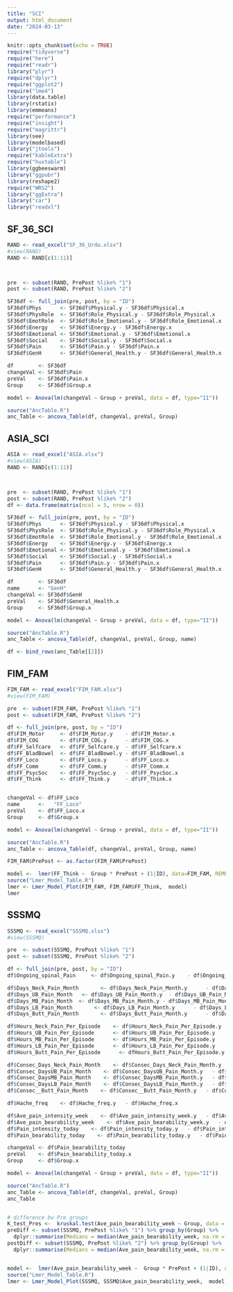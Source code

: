 ```yaml
---
title: "SCI"
output: html_document
date: "2024-03-13"
---
```


```r
knitr::opts_chunk$set(echo = TRUE)
require("tidyverse")
require("here")
require("readr")
library("plyr")
require("dplyr")
require("ggplot2")
require("lme4")
library(data.table)
library(rstatix)
library(emmeans)
require("performance")
require("insight")
require("magrittr")
library(see)
library(modelbased)
library("jtools")
require("kableExtra")
require("huxtable")
library(ggbeeswarm)
library("ggpubr")
library(reshape2)
require("WRS2")
library("ggExtra")
library("car")
library("readxl")


```


## SF_36_SCI

```r

RAND <- read_excel("SF_36_Urdu.xlsx")
#view(RAND)
RAND <- RAND[c(1:11)]



pre  <- subset(RAND, PrePost %like% "1")
post <- subset(RAND, PrePost %like% "2")

SF36df <- full_join(pre, post, by = "ID")
SF36df$Phys      <- SF36df$Physical.y - SF36df$Physical.x
SF36df$PhysRole  <- SF36df$Role_Physical.y - SF36df$Role_Physical.x
SF36df$EmotRole  <- SF36df$Role_Emotional.y - SF36df$Role_Emotional.x
SF36df$Energy    <- SF36df$Energy.y - SF36df$Energy.x
SF36df$Emotional <- SF36df$Emotional.y - SF36df$Emotional.x
SF36df$Social    <- SF36df$Social.y - SF36df$Social.x
SF36df$Pain      <- SF36df$Pain.y - SF36df$Pain.x
SF36df$GenH      <- SF36df$General_Health.y - SF36df$General_Health.x

df        <- SF36df
changeVal <- SF36df$Pain
preVal    <- SF36df$Pain.x
Group     <- SF36df$Group.x

model <- Anova(lm(changeVal ~ Group + preVal, data = df, type="II"))

source("AncTable.R")
anc_Table <- ancova_Table(df, changeVal, preVal, Group)

```
## ASIA_SCI

```r



ASIA <- read_excel("ASIA.xlsx")
#view(ASIA)
RAND <- RAND[c(1:11)]



pre  <- subset(RAND, PrePost %like% "1")
post <- subset(RAND, PrePost %like% "2")
df <- data.frame(matrix(ncol = 5, nrow = 0))

SF36df <- full_join(pre, post, by = "ID")
SF36df$Phys      <- SF36df$Physical.y - SF36df$Physical.x
SF36df$PhysRole  <- SF36df$Role_Physical.y - SF36df$Role_Physical.x
SF36df$EmotRole  <- SF36df$Role_Emotional.y - SF36df$Role_Emotional.x
SF36df$Energy    <- SF36df$Energy.y - SF36df$Energy.x
SF36df$Emotional <- SF36df$Emotional.y - SF36df$Emotional.x
SF36df$Social    <- SF36df$Social.y - SF36df$Social.x
SF36df$Pain      <- SF36df$Pain.y - SF36df$Pain.x
SF36df$GenH      <- SF36df$General_Health.y - SF36df$General_Health.x

df        <- SF36df
name      <- "GenH"
changeVal <- SF36df$GenH
preVal    <- SF36df$General_Health.x
Group     <- SF36df$Group.x

model <- Anova(lm(changeVal ~ Group + preVal, data = df, type="II"))

source("AncTable.R")
anc_Table <- ancova_Table(df, changeVal, preVal, Group, name)

df <- bind_rows(anc_Table[[2]])

```

## FIM_FAM

```r

FIM_FAM <- read_excel("FIM_FAM.xlsx")
#view(FIM_FAM)

pre  <- subset(FIM_FAM, PrePost %like% "1")
post <- subset(FIM_FAM, PrePost %like% "2")

df <- full_join(pre, post, by = "ID")
df$FIM_Motor     <- df$FIM_Motor.y    - df$FIM_Motor.x
df$FIM_COG       <- df$FIM_COG.y      - df$FIM_COG.x
df$FF_Selfcare   <- df$FF_Selfcare.y  - df$FF_Selfcare.x
df$FF_BladBowel  <- df$FF_BladBowel.y - df$FF_BladBowel.x
df$FF_Loco       <- df$FF_Loco.y      - df$FF_Loco.x
df$FF_Comm       <- df$FF_Comm.y      - df$FF_Comm.x
df$FF_PsycSoc    <- df$FF_PsycSoc.y   - df$FF_PsycSoc.x
df$FF_Think      <- df$FF_Think.y     - df$FF_Think.x


changeVal <- df$FF_Loco
name      <-   "FF_Loco"
preVal    <- df$FF_Loco.x
Group     <- df$Group.x

model <- Anova(lm(changeVal ~ Group + preVal, data = df, type="II"))

source("AncTable.R")
anc_Table <- ancova_Table(df, changeVal, preVal, Group, name)

FIM_FAM$PrePost <- as.factor(FIM_FAM$PrePost)

model <-  lmer(FF_Think ~  Group * PrePost + (1|ID), data=FIM_FAM, REML=T, control = lmerControl(optimizer ="Nelder_Mead"))
source("Lmer_Model_Table.R")
lmer <- Lmer_Model_Plot(FIM_FAM, FIM_FAM$FF_Think,  model)
lmer
```


## SSSMQ

```r

SSSMQ <- read_excel("SSSMQ.xlsx")
#view(SSSMQ)

pre  <- subset(SSSMQ, PrePost %like% "1")
post <- subset(SSSMQ, PrePost %like% "2")

df <- full_join(pre, post, by = "ID")
df$Ongoing_spinal_Pain     <- df$Ongoing_spinal_Pain.y    - df$Ongoing_spinal_Pain.x

df$Days_Neck_Pain_Month       <- df$Days_Neck_Pain_Month.y      - df$Days_Neck_Pain_Month.x
df$Days_UB_Pain_Month   <- df$Days_UB_Pain_Month.y  - df$Days_UB_Pain_Month.x
df$Days_MB_Pain_Month  <- df$Days_MB_Pain_Month.y - df$Days_MB_Pain_Month.x
df$Days_LB_Pain_Month       <- df$Days_LB_Pain_Month.y      - df$Days_LB_Pain_Month.x
df$Days_Butt_Pain_Month       <- df$Days_Butt_Pain_Month.y      - df$Days_Butt_Pain_Month.x

df$Hours_Neck_Pain_Per_Episode    <- df$Hours_Neck_Pain_Per_Episode.y   - df$Hours_Neck_Pain_Per_Episode.x
df$Hours_UB_Pain_Per_Episode      <- df$Hours_UB_Pain_Per_Episode.y     - df$Hours_UB_Pain_Per_Episode.x
df$Hours_MB_Pain_Per_Episode      <- df$Hours_MB_Pain_Per_Episode.y     - df$Hours_MB_Pain_Per_Episode.x
df$Hours_LB_Pain_Per_Episode      <- df$Hours_LB_Pain_Per_Episode.y     - df$Hours_LB_Pain_Per_Episode.x
df$Hours_Butt_Pain_Per_Episode      <- dfHours_Butt_Pain_Per_Episode.y     - df$Hours_Butt_Pain_Per_Episode.x

df$Consec_Days_Neck_Pain_Month    <- df$Consec_Days_Neck_Pain_Month.y   - df$Consec_Days_Neck_Pain_Month.x
df$Consec_DaysUB_Pain_Month    <- df$Consec_DaysUB_Pain_Month.y   - df$Consec_DaysUB_Pain_Month.x
df$Consec_DaysMB_Pain_Month    <- df$Consec_DaysMB_Pain_Month.y   - df$Consec_DaysMB_Pain_Month.x
df$Consec_DaysLB_Pain_Month    <- df$Consec_DaysLB_Pain_Month.y   - df$Consec_DaysLB_Pain_Month.x
df$Consec__Butt_Pain_Month    <- df$Consec__Butt_Pain_Month.y   - df$Consec__Butt_Pain_Month.x

df$Hache_freq    <- df$Hache_freq.y   - df$Hache_freq.x

df$Ave_pain_intensity_week    <- df$Ave_pain_intensity_week.y   - df$Ave_pain_intensity_week.x
df$Ave_pain_bearability_week    <- df$Ave_pain_bearability_week.y   - df$Ave_pain_bearability_week.x
df$Pain_intensity_today    <- df$Pain_intensity_today.y   - df$Pain_intensity_today.x
df$Pain_bearability_today    <- df$Pain_bearability_today.y   - df$Pain_bearability_today.x

changeVal <- df$Pain_bearability_today
preVal    <- df$Pain_bearability_today.x
Group     <- df$Group.x

model <- Anova(lm(changeVal ~ Group + preVal, data = df, type="II"))

source("AncTable.R")
anc_Table <- ancova_Table(df, changeVal, preVal, Group)
anc_Table


# difference bw Pre groups
K_test_Pres <-  kruskal.test(Ave_pain_bearability_week ~ Group, data = subset(SSSMQ, PrePost %like% "1"))
preDiff <- subset(SSSMQ, PrePost %like% "1") %>% group_by(Group) %>%
  dplyr::summarise(Medians = median(Ave_pain_bearability_week, na.rm = T), Mean = mean(Ave_pain_bearability_week, na.rm = T), SD = sd(Ave_pain_bearability_week, na.rm = T))
postDiff <- subset(SSSMQ, PrePost %like% "2") %>% group_by(Group) %>%
  dplyr::summarise(Medians = median(Ave_pain_bearability_week, na.rm = T), Mean = mean(Ave_pain_bearability_week, na.rm = T), SD = sd(Ave_pain_bearability_week, na.rm = T))


model <-  lmer(Ave_pain_bearability_week ~  Group * PrePost + (1|ID), data=SSSMQ, REML=T, control = lmerControl(optimizer ="Nelder_Mead"))
source("Lmer_Model_Table.R")
lmer <- Lmer_Model_Plot(SSSMQ, SSSMQ$Ave_pain_bearability_week,  model)




```